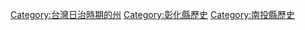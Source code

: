 {{Catmore}}
{{台中州}}

[[Category:台灣日治時期的州|Category:台灣日治時期的州]]
[[Category:彰化縣歷史|Category:彰化縣歷史]]
[[Category:南投縣歷史|Category:南投縣歷史]]